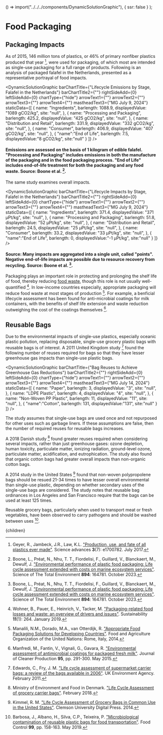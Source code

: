 


  () => import("../../../components/DynamicSolutionGraphic"),
  { ssr: false }
);


# Food Packaging

## Packaging Impacts

As of 2015, 146 million tons of plastics, or 46% of primary nonfiber plastics produced that year [^9], were used for packaging, of which most are intended as single-use packaging for a full range of products. Following is an analysis of packaged falafel in the Netherlands, presented as a representative portrayal of food impacts.

<DynamicSolutionGraphic
  barChartTitle={"Lifecycle Emissions by Stage, Falafel in the Netherlands"}
  barChartTitle2={""}
  rightSideAdd={0}
  leftSideAdd={0}
  chartType={"hide"}
  arrowText1={""}
  arrowText2={""}
  arrowText3={""}
  arrowText4={""}
  mastheadText3={"MG July 9, 2024"}
 staticData={[
    {
     name: "Ingredients",
      barlength: 1088.9,
      displayedValue: "1089 gCO2/kg",
      site: "null",
    },
    {
      name: "Processing and Packaging",
      barlength: 425.2,
      displayedValue: "425 gCO2/kg",
      site: "null",
    },
	{
		name: "Distribution and Retail",
		barlength: 331.9,
		displayedValue: "332 gCO2/kg",
		site: "null",
	},
	{
		name: "Consumer",
		barlength: 406.9,
		displayedValue: "407 gCO2/kg",
		site: "null",
	},
	{
		"name":"End of Life",
		barlength: 7.5,
		displayedValue:"8 gCO2/kg",
		site:"null"
	}
  ]}
/>

#### Emissions are assessed on the basis of 1 kilogram of edible falafel. "Processing and Packaging" includes emissions in both the manufacture of the packaging and in the food packaging process. "End of Life" includes end-of-life treatment for both the packaging and any food waste. Source: Boone et al. [^1].

The same study examines overall impacts.

<DynamicSolutionGraphic
  barChartTitle={"Lifecycle Impacts by Stage, Falafel in the Netherlands"}
  barChartTitle2={""}
  rightSideAdd={0}
  leftSideAdd={0}
  chartType={"hide"}
  arrowText1={""}
  arrowText2={""}
  arrowText3={""}
  arrowText4={""}
  mastheadText3={"MG July 9, 2024"}
 staticData={[
    {
     name: "Ingredients",
      barlength: 371.4,
      displayedValue: "371 μPt/kg",
      site: "null",
    },
    {
      name: "Processing and Packaging",
      barlength: 51.8,
      displayedValue: "52 μPt/kg",
      site: "null",
    },
	{
		name: "Distribution and Retail",
		barlength: 24.5,
		displayedValue: "25 μPt/kg",
		site: "null",
	},
	{
		name: "Consumer",
		barlength: 33.2,
		displayedValue: "33 μPt/kg",
		site: "null",
	},
	{
		"name":"End of Life",
		barlength: 0,
		displayedValue:"-1 μPt/kg",
		site:"null"
	}
  ]}
/>
#### Source: Many impacts are aggregated into a single unit, called "points". Negative end-of-life impacts are possible due to resource recovery from recycling. Source: Boone et al. [^1].

Packaging plays an important role in protecting and prolonging the shelf life of food, thereby reducing [food waste](/matter/ag_dist/food_waste), though this role is not usually well-quantified [^3]. In low-income countries especially, appropriate packaging will reduce food waste at most stages of production [^4]. For example, a benficial lifecycle assessment has been found for anti-microbial coatings for milk containers, with the benefits of shelf life extension and waste reduction outweighing the cost of the coatings themselves [^2].

## Reusable Bags

Due to the environmental impacts of single-use plastics, especially oceanic plastic pollution, replacing disposable, single-use grocery plastic bags with reusable bags is of interest. A 2011 United Kingdom study [^5] found the following number of reuses required for bags so that they have lesser greenhouse gas impacts than single-use plastic bags.

<DynamicSolutionGraphic
  barChartTitle={"Bag Reuses to Achieve Greenhouse Gas Reductions"}
  barChartTitle2={""}
  rightSideAdd={0}
  leftSideAdd={0}
  chartType={"hide"}
  arrowText1={""}
  arrowText2={""}
  arrowText3={""}
  arrowText4={""}
  mastheadText3={"MG July 14, 2024"}
 staticData={[
    {
     name: "Paper",
      barlength: 3,
      displayedValue: "3",
      site: "null",
    },
    {
      name: "LDPE Plastic",
      barlength: 4,
      displayedValue: "4",
      site: "null",
    },
	{
		name: "Non-Woven PP Plastic",
		barlength: 11,
		displayedValue: "11",
		site: "null",
	},
	{
		"name":"Cotton",
		barlength: 131,
		displayedValue:"131",
		site:"null"
	}
  ]}
/>

The study assumes that single-use bags are used once and not repurposed for other uses such as garbage liners. If these assumptions are false, then the number of required reuses for reusable bags increases.

A 2018 Danish study [^6] found greater reuses required when considering several impacts, rather than just greenhouse gases: ozone depletion, human toxicity, particulate matter, ionizing radiation, ground-level ozone, particulate matter, acidification, and eutrophication. The study also found that organic cotton bags had greater overall impacts than non-organic cotton bags.

A 2014 study in the United States [^7] found that non-woven polypropolene bags should be resued 21-34 times to have lesser overall environmental than single-use plastic, depending on whether secondary uses of the single-use bags are considered. The study notes that reusable bag ordinances in Los Angeles and San Francisco require that the bags can be used at least 125 times.

<FoodWasteSellLooseUS />

Reusable grocery bags, particularly when used to transport meat or fresh vegetables, have been observed to carry pathogens and should be washed between uses [^8].


[^1]: Boone, L., Préat, N., Nhu, T. T., Fiordelisi, F., Guillard, V., Blanckaert, M., Dewulf, J. ["Environmental performance of plastic food packaging: Life cycle assessment extended with costs on marine ecosystem services"](https://www.sciencedirect.com/science/article/pii/S0048969723034046). Science of The Total Environment **894**: 164781. October 2023.

[^2]: Manfredi, M., Fantin, V., Vignali, G., Gavara, R. ["Environmental assessment of antimicrobial coatings for packaged fresh milk"](https://www.sciencedirect.com/science/article/abs/pii/S0959652615001614). Journal of Cleaner Production **95**, pp. 291-300. May 2015.

[^3]: Wohner, B., Pauer, E., Heinrich, V., Tacker, M. ["Packaging-related food losses and waste: an overview of drivers and issues"](https://www.mdpi.com/2071-1050/11/1/264). Sustainability **11**(1): 264. January 2019.

[^4]: Manalili, N.M., Dorado, M.A., van Otterdijk, R. ["Appropriate Food Packaging Solutions for Developing Countries"](https://www.fao.org/sustainable-food-value-chains/library/details/en/c/266351/). Food and Agriculture Organization of the United Nations: Rome, Italy, 2014.

[^5]: Edwards, C., Fry, J. M. ["Life cycle assessment of supermarket carrier bags: a review of the bags available in 2006"](https://www.gov.uk/government/publications/life-cycle-assessment-of-supermarket-carrierbags-a-review-of-the-bags-available-in-2006). UK Environment Agency. February 2011.

[^6]: Ministry of Environment and Food in Denmark. ["Life Cycle Assessment of grocery carrier bags"](https://www2.mst.dk/Udgiv/publications/2018/02/978-87-93614-73-4.pdf). February 2018.

[^7]: Kimmel, R. M. ["Life Cycle Assessment of Grocery Bags in Common Use in the United States"](https://tigerprints.clemson.edu/cgi/viewcontent.cgi?article=1006&context=cudp_environment). Clemson University Digital Press. 2014.

[^8]: Barbosa, J., Albano, H., Silva, C.P., Teixeira, P. ["Microbiological contamination of reusable plastic bags for food transportation"](https://www.sciencedirect.com/science/article/abs/pii/S0956713518306418). Food Control **99**, pp. 158-163. May 2019.

[^9]: Geyer, R., Jambeck, J.R., Law, K.L. ["Production, use, and fate of all plastics ever made"](https://www.science.org/doi/10.1126/sciadv.1700782). Science advances **3**(7): e1700782. July 2017.


  <Article 
    focusAreaUrl={focusAreaUrl} 
    hierarchy={hierarchy} 
    site={site}
  >
    {children}
  </Article>